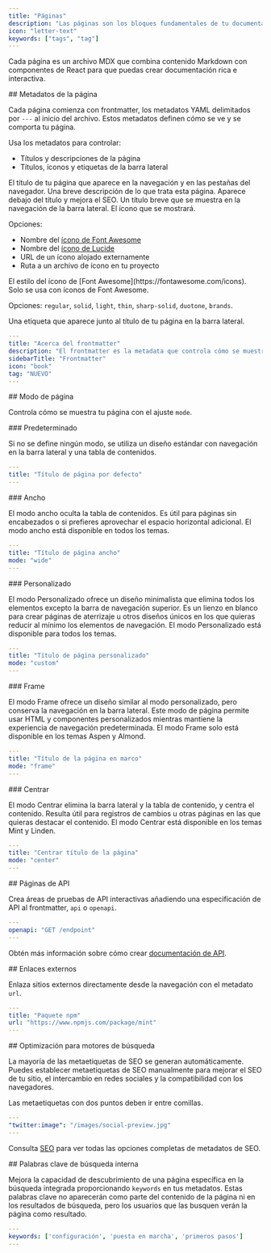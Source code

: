```yaml
---
title: "Páginas"
description: "Las páginas son los bloques fundamentales de tu documentación"
icon: "letter-text"
keywords: ["tags", "tag"]
---
```


Cada página es un archivo MDX que combina contenido Markdown con componentes de React para que puedas crear documentación rica e interactiva.

<div id="page-metadata">
  ## Metadatos de la página
</div>

Cada página comienza con frontmatter, los metadatos YAML delimitados por `---` al inicio del archivo. Estos metadatos definen cómo se ve y se comporta tu página.

Usa los metadatos para controlar:

* Títulos y descripciones de la página
* Títulos, íconos y etiquetas de la barra lateral

<ResponseField name="title" type="string" required>
  El título de tu página que aparece en la navegación y en las pestañas del navegador.
</ResponseField>

<ResponseField name="description" type="string">
  Una breve descripción de lo que trata esta página. Aparece debajo del título y mejora el SEO.
</ResponseField>

<ResponseField name="sidebarTitle" type="string">
  Un título breve que se muestra en la navegación de la barra lateral.
</ResponseField>

<ResponseField name="icon" type="string">
  El ícono que se mostrará.

  Opciones:

  * Nombre del [ícono de Font Awesome](https://fontawesome.com/icons)
  * Nombre del [ícono de Lucide](https://lucide.dev/icons)
  * URL de un ícono alojado externamente
  * Ruta a un archivo de ícono en tu proyecto
</ResponseField>

<ResponseField name="iconType" type="string">
  El estilo del ícono de [Font Awesome](https://fontawesome.com/icons). Solo se usa con íconos de Font Awesome.

  Opciones: `regular`, `solid`, `light`, `thin`, `sharp-solid`, `duotone`, `brands`.
</ResponseField>

<ResponseField name="tag" type="string">
  Una etiqueta que aparece junto al título de tu página en la barra lateral.
</ResponseField>

```yaml Ejemplo de frontmatter YAML
---
title: "Acerca del frontmatter"
description: "El frontmatter es la metadata que controla cómo se muestra y se comporta tu página"
sidebarTitle: "Frontmatter"
icon: "book"
tag: "NUEVO"
---
```

<div id="page-mode">
  ## Modo de página
</div>

Controla cómo se muestra tu página con el ajuste `mode`.

<div id="default">
  ### Predeterminado
</div>

Si no se define ningún modo, se utiliza un diseño estándar con navegación en la barra lateral y una tabla de contenidos.

```yaml
---
title: "Título de página por defecto"
---
```

<div id="wide">
  ### Ancho
</div>

El modo ancho oculta la tabla de contenidos. Es útil para páginas sin encabezados o si prefieres aprovechar el espacio horizontal adicional. El modo ancho está disponible en todos los temas.

```yaml
---
title: "Título de página ancho"
mode: "wide"
---
```

<div id="custom">
  ### Personalizado
</div>

El modo Personalizado ofrece un diseño minimalista que elimina todos los elementos excepto la barra de navegación superior. Es un lienzo en blanco para crear páginas de aterrizaje u otros diseños únicos en los que quieras reducir al mínimo los elementos de navegación. El modo Personalizado está disponible para todos los temas.

```yaml
---
title: "Título de página personalizado"
mode: "custom"
---
```

<div id="frame">
  ### Frame
</div>

El modo Frame ofrece un diseño similar al modo personalizado, pero conserva la navegación en la barra lateral. Este modo de página permite usar HTML y componentes personalizados mientras mantiene la experiencia de navegación predeterminada. El modo Frame solo está disponible en los temas Aspen y Almond.

```yaml
---
title: "Título de la página en marco"
mode: "frame"
---
```

<div id="center">
  ### Centrar
</div>

El modo Centrar elimina la barra lateral y la tabla de contenido, y centra el contenido. Resulta útil para registros de cambios u otras páginas en las que quieras destacar el contenido. El modo Centrar está disponible en los temas Mint y Linden.

```yaml
---
title: "Centrar título de la página"
mode: "center"
---
```

<div id="api-pages">
  ## Páginas de API
</div>

Crea áreas de pruebas de API interactivas añadiendo una especificación de API al frontmatter, `api` o `openapi`.

```yaml
---
openapi: "GET /endpoint"
---
```

Obtén más información sobre cómo crear [documentación de API](/es/api-playground/overview).

<div id="external-links">
  ## Enlaces externos
</div>

Enlaza sitios externos directamente desde la navegación con el metadato `url`.

```yaml
---
title: "Paquete npm"
url: "https://www.npmjs.com/package/mint"
---
```

<div id="search-engine-optimization">
  ## Optimización para motores de búsqueda
</div>

La mayoría de las metaetiquetas de SEO se generan automáticamente. Puedes establecer metaetiquetas de SEO manualmente para mejorar el SEO de tu sitio, el intercambio en redes sociales y la compatibilidad con los navegadores.

<Note>
  Las metaetiquetas con dos puntos deben ir entre comillas.
</Note>

```yaml
---
"twitter:image": "/images/social-preview.jpg"
---
```

Consulta [SEO](/es/settings/seo) para ver todas las opciones completas de metadatos de SEO.

<div id="internal-search-keywords">
  ## Palabras clave de búsqueda interna
</div>

Mejora la capacidad de descubrimiento de una página específica en la búsqueda integrada proporcionando `keywords` en tus metadatos. Estas palabras clave no aparecerán como parte del contenido de la página ni en los resultados de búsqueda, pero los usuarios que las busquen verán la página como resultado.

```yaml
---
keywords: ['configuración', 'puesta en marcha', 'primeros pasos']
---
```
